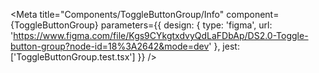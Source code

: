 
<Meta
  title="Components/ToggleButtonGroup/Info"
  component={ToggleButtonGroup}
  parameters={{
    design: {
      type: 'figma',
      url: 'https://www.figma.com/file/Kgs9CYkgtxdvyQdLaFDbAp/DS2.0-Toggle-button-group?node-id=18%3A2642&mode=dev'
    },
    jest: ['ToggleButtonGroup.test.tsx']
  }}
/>

<Unstyled>
  <Stories />
</Unstyled>
